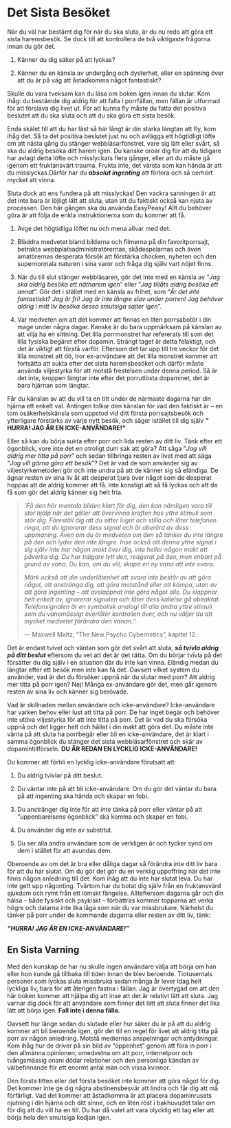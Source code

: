 # Det Sista Besöket

När du väl har bestämt dig för när du ska sluta, är du nu redo att göra ett sista haremsbesök. Se dock till att kontrollera de två viktigaste frågorna innan du gör det.

1.  Känner du dig säker på att lyckas?

2.  Känner du en känsla av undergång och dysterhet, eller en spänning över att du är på väg att åstadkomma något fantastiskt?

Skulle du vara tveksam kan du läsa om boken igen innan du slutar. Kom ihåg: du bestämde dig aldrig för att falla i porrfällan, men fällan är utformad för att förslava dig livet ut. För att kunna fly måste du fatta det positiva beslutet att du ska sluta och att du ska göra ett sista besök.

Enda skälet till att du har läst så här långt är din starka längtan att fly, kom ihåg det. Så ta det positiva beslutet just nu och avlägga ett högtidligt löfte om att nästa gång du stänger webbläsarfönstret, vare sig lätt eller svårt, så ska du aldrig besöka ditt harem igen. Du kanske oroar dig för att du tidigare har avlagt detta löfte och misslyckats flera gånger, eller att du måste gå igenom ett fruktansvärt trauma. Frukta inte, det värsta som kan hända är att du misslyckas.Därför har du ***absolut ingenting*** att förlora och så oerhört mycket att vinna.

Sluta dock att ens fundera på att misslyckas! Den vackra sanningen är att det inte bara är löjligt lätt att sluta, utan att du faktiskt också kan njuta av processen. Den här gången ska du använda EasyPeasy! Allt du behöver göra är att följa de enkla instruktionerna som du kommer att få.

1.  Avge det högtidliga löftet nu och mena allvar med det.

2.  Bläddra medvetet bland bilderna och filmerna på din favoritporrsajt, betrakta webbplatsadministratörernas, skådespelarnas och även amatörernas desperata försök att förstärka chocken, nyheten och den supernormala naturen i sina varor och fråga dig själv vart nöjet finns.

3.  När du till slut stänger webbläsaren, gör det inte med en känsla av "*Jag ska aldrig besöka ett nätharem igen*" eller "*Jag tillåts aldrig besöka ett annat*". Gör det i stället med en känsla av frihet, som "*Är det inte fantastiskt? Jag är fri! Jag är inte längre slav under porren! Jag behöver aldrig i mitt liv besöka dessa smutsiga sajter igen*".

4.  Var medveten om att det kommer att finnas en liten porrsabotör i din mage under några dagar. Kanske är du bara uppmärksam på känslan av att vilja ha en sittning. Det lilla porrmonstret har refererats till som det lilla fysiska begäret efter dopamin. Strängt taget är detta felaktigt, och det är viktigt att förstå varför. Eftersom det tar upp till tre veckor för det lilla monstret att dö, tror ex-användare att det lilla monstret kommer att fortsätta att sukta efter det sista haremsbesöket och därför måste använda viljestyrka för att motstå frestelsen under denna period. Så är det inte, kroppen längtar inte efter det porrutlösta dopaminet, det är bara hjärnan som längtar.

Får du känslan av att du vill ta en titt under de närmaste dagarna har din hjärna ett enkelt val. Antingen tolkar den känslan för vad den faktiskt är -- en tom osäkerhetskänsla som uppstod vid ditt första porrsajtsbesök och ytterligare förstärks av varje nytt besök, och säger  istället till dig själv **" HURRA! JAG ÄR EN ICKE-ANVÄNDARE!"**

Eller så kan du börja sukta efter porr och lida resten av ditt liv. Tänk efter ett ögonblick, vore inte det en otroligt dum sak att göra? Att säga "*Jag vill aldrig mer titta på porr*" och sedan tillbringa resten av livet med att säga "*Jag vill gärna göra ett besök*"? Det är vad de som använder sig av viljestyrkemetoden gör och inte undra på att de känner sig så eländiga. De ägnar resten av sina liv åt att desperat tjura över något som de desperat hoppas att de aldrig kommer att få. Inte konstigt att så få lyckas och att de få som gör det aldrig känner sig helt fria.

> *'Få den här mentala bilden klart för dig, den kan nämligen vara till stor hjälp när det gäller att övervinna kraften hos yttre stimuli som stör dig. Föreställ dig att du sitter lugnt och stilla och låter telefonen ringa, att du ignorerar dess signal och är oberörd av dess uppmaning. Även om du är medveten om den så tänker du inte längre på den och lyder den inte längre. Inse också att denna yttre signal i sig själv inte har någon makt över dig, inte heller någon makt att påverka dig. Du har tidigare lytt den, reagerat på den, men enbart på grund av vana. Du kan, om du vill, skapa en ny vana att inte svara.*
>
> *Märk också att din underlåtenhet att svara inte består av att göra något, att anstränga dig, att göra motstånd eller att kämpa, utan av att göra ingenting -- att avslappnat inte göra något alls. Du slappnar helt enkelt av, ignorerar signalen och låter dess kallelse gå obeaktat. Telefonsignalen är en symbolisk analogi till alla andra yttre stimuli som du vanemässigt överlåter kontrollen över, och nu väljer du att mycket medvetet förändra den vanan.*''
>
--- Maxwell Maltz, "The New Psycho Cybernetics", kapitel 12. 

Det är endast tvivel och väntan som gör det svårt att sluta, ***så tvivla aldrig på ditt beslut*** eftersom du vet att det är det rätta. Om du börjar tvivla på det försätter du dig själv i en situation där du inte kan vinna. Eländig medan du längtar efter ett besök men inte kan få det. Oavsett vilket system du använder, vad är det du försöker uppnå när du slutar med porr? Att aldrig mer titta på porr igen? Nej! Många ex-användare gör det, men går igenom resten av sina liv och känner sig berövade.

Vad är skillnaden mellan användare och icke-användare? Icke-användare har varken behov eller lust att titta på porr. De har inget begär och behöver inte utöva viljestyrka för att inte titta på porr. Det är vad du ska försöka uppnå och det ligger helt och hållet i din makt att göra det. Du måste inte vänta på att sluta ha porrbegär eller bli en icke-användare, det är klart i samma ögonblick du stänger det sista webbläsarfönstret och skär av dopamintillförseln. **DU ÄR REDAN EN LYCKLIG ICKE-ANVÄNDARE!**

Du kommer att förbli en lycklig icke-användare förutsatt att:

1.  Du aldrig tvivlar på ditt beslut.

2.  Du väntar inte på att bli icke-användare. Om du gör det väntar du bara på att ingenting ska hända och skapar en fobi.

3.  Du anstränger dig inte för att *inte* tänka på porr eller väntar på att "uppenbarelsens ögonblick" ska komma och skapar en fobi.

4.  Du använder dig inte av substitut.

5.  Du ser alla andra användare som de verkligen är och tycker synd om dem i stället för att avundas dem.

Oberoende av om det är bra eller dåliga dagar så förändra inte ditt liv bara för att du har slutat. Om du gör det gör du en verklig uppoffring när det inte finns någon anledning till det. Kom ihåg att du inte har slutat leva. Du har inte gett upp någonting. Tvärtom har du botat dig själv från en fruktansvärd sjukdom och rymt från ett lömskt fängelse. Allteftersom dagarna går och din hälsa -- både fysiskt och psykiskt -- förbättras kommer topparna att verka högre och dalarna inte lika låga som när du var missbrukare. Närhelst du tänker på porr under de kommande dagarna eller resten av ditt liv, tänk:

***"HURRA! JAG ÄR EN ICKE-ANVÄNDARE!"***

## En Sista Varning

Med den kunskap de har nu skulle ingen användare välja att börja om han eller hon kunde gå tillbaka till tiden innan de blev beroende. Tiotusentals personer som lyckas sluta missbruka sedan många år lever idag helt lyckliga liv, bara för att återigen fastna i fällan. Jag är övertygad om att den här boken kommer att hjälpa dig att inse att det är relativt lätt att sluta. Jag varnar dig dock för att användare som finner det lätt att sluta finner det lika lätt att börja igen: **Fall inte i denna fälla.**

Oavsett hur länge sedan du slutade eller hur säker du är på att du aldrig kommer att bli beroende igen, gör det till en regel för livet att aldrig titta på porr av någon anledning. Motstå mediernas anspelningar och antydningar. Kom ihåg hur de driver på sin bild av "öppenhet" genom att föra in porr i den allmänna opinionen; omedvetna om att porr, internetporr och tvångsmässig onani dödar relationer och den personliga känslan av välbefinnande för ett enormt antal män och vissa kvinnor.

Den första titten eller det första besöket inte kommer att göra något för dig. Det kommer inte ge dig några abstinensbesvär att lindra och får dig att må förfärligt. Vad det kommer att åstadkomma är att placera dopaminrusets njutning i din hjärna och ditt sinne, och en liten röst i bakhuvudet talar om för dig att du vill ha en till. Du har då valet att vara olycklig ett tag eller att börja hela den smutsiga kedjan igen.
